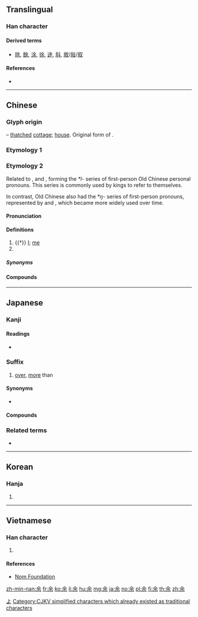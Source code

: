 {{character info/new}}
{{also|佘|尒|餘|馀}}
==Translingual==
{{Han simplified forms|餘|余|余/[[馀]]}}

===Han character===
{{Han char|rn=9|rad=人|as=05|sn=7|four=80904|canj=OMD|ids=⿱亼朩}}

====Derived terms====
* [[除]], [[餘]], [[涂]], [[徐]], [[途]], [[斜]], [[敘]]/[[敍]]/[[叙]]

====References====
* {{Han ref|kx=0099.020|dkj=00515|dj=0208.090|hdz=10128.040|uh=4F59|ud=20313|bh=A745|bd=42821}}

----

==Chinese==

===Glyph origin===
{{Han etyl}}
{{liushu|p}} – [[thatched]] [[cottage]]; [[house]]. Original form of {{och-l|舍|house}}.

===Etymology 1===
{{zh-see|餘}}

===Etymology 2===
{{zh-forms}}
Related to {{och-l|予|I|id=1}}, {{och-l|台|I|id=4}} and {{och-l|朕|my; I}}, forming the ''*l-'' series of first-person Old Chinese personal pronouns. This series is commonly used by {{w|Shang Dynasty}} kings to refer to themselves.

In contrast, Old Chinese also had the ''*ŋ-'' series of first-person pronouns, represented by {{och-l|我|I}} and {{och-l|吾|I}}, which became more widely used over time. 

====Pronunciation====
{{zh-pron
|m=yú
|c=jyu4
|h=pfs=yì
|mn=xm,tw:û/qz:îr/zz,twv:î
|w=3hhy
|mc=y
|oc=y
|ma=
|cat=pron,pn
}}

====Definitions====
{{zh-hanzi}}

# {{†}} [[I]]; [[me]]
# {{surname|lang=zh}}

=====Synonyms=====
{{zh-dial|我}}

====Compounds====
{{zh-der|余車|余月|余余|莫余毒也}}

----

==Japanese==
{{ja-kanji forms|余|餘}}

===Kanji===
{{ja-kanji|grade=5|rs=人05|style=s|kyu=餘}}

====Readings====
* {{ja-readings|goon=[[よ]] ([[yo]])|kanon=[[よ]] ([[yo]])|kun=[[あまる]] ([[余る]], [[amaru]]), [[われ]] ([[ware]]), [[あまり]] ([[余り]], [[amari]])}}

===Suffix===
{{ja-pos|suffix|よ|kyu=餘}}

# [[over]], [[more]] than

====Synonyms====
* {{ja-r|以上|いじょう}}

====Compounds====
{{der5
| {{ja-l|余爽}}
| {{ja-l|余程}}
| {{ja-l|余意}}
| {{ja-l|余韻}}
| {{ja-l|余栄}}
| {{ja-l|余炎}}
| {{ja-l|余煙}}
| {{ja-l|余暇}}
| {{ja-l|余角}}
| {{ja-l|余割}}
| {{ja-l|余寒}}
| {{ja-l|余儀}}
| {{ja-l|余技}}
| {{ja-l|余興}}
| {{ja-l|余業}}
| {{ja-l|余薫}}
| {{ja-l|余慶}}
| {{ja-l|余計}}
| {{ja-l|余弦}}
| {{ja-l|余光}}
| {{ja-l|余香}}
| {{ja-l|余罪}}
| {{ja-l|余財}}
| {{ja-l|余事}}
| {{ja-l|余習}}
| {{ja-l|余臭}}
| {{ja-l|余所}}
| {{ja-l|余剰}}
| {{ja-l|余情}}
| {{ja-l|余色}}
| {{ja-l|余震}}
| {{ja-l|余人}}
| {{ja-l|余塵}}
| {{ja-l|余水吐}}
| {{ja-l|余水路}}
| {{ja-l|余世}}, {{ja-l|余生}}
| {{ja-l|余勢}}
| {{ja-l|余切}}
| {{ja-l|余接}}
| {{ja-l|余賊}}
| {{ja-l|余沢}}
| {{ja-l|余談}}
| {{ja-l|余地}}
| {{ja-l|余滴}}
| {{ja-l|余党}}
| {{ja-l|余得}}
| {{ja-l|余徳}}
| {{ja-l|余日}}
| {{ja-l|余熱}}
| {{ja-l|余念}}
| {{ja-l|余波}}
| {{ja-l|余輩}}
| {{ja-l|余白}}
| {{ja-l|余病}}
| {{ja-l|余風}}
| {{ja-l|余分}}
| {{ja-l|余憤}}
| {{ja-l|余聞}}
| {{ja-l|余弊}}
| {{ja-l|余芳}}
| {{ja-l|余命}}
| {{ja-l|余裕}}
| {{ja-l|余力}}
| {{ja-l|余類}}
| {{ja-l|余齢}}
| {{ja-l|余烈}}
| {{ja-l|余禄}}
| {{ja-l|余録}}
| {{ja-l|余喘}}
| {{ja-l|余殃}}
| {{ja-l|余瀝}}
| {{ja-l|余燼}}
| {{ja-l|余蘊}}
}}

===Related terms===
* {{l|ja|余す}}

[[Category:Japanese suffixes|よ]]

----

==Korean==

===Hanja===
{{ko-hanja|hangeul=여|rv=yeo|mr=yŏ}}

# {{defn|lang=ko|sort=人05}}

----

==Vietnamese==

===Han character===
{{vi-hantu|[[dư]], [[dờ]]|rs=人05}}

# {{defn|lang=vi|sort=人05}}

====References====
* [http://nomfoundation.org/common/nom_details.php?codepoint=4f59 Nom Foundation]

[[Category:CJKV simplified characters which already existed as traditional characters]]

[[zh-min-nan:余]]
[[fr:余]]
[[ko:余]]
[[li:余]]
[[hu:余]]
[[mg:余]]
[[ja:余]]
[[no:余]]
[[pl:余]]
[[fi:余]]
[[th:余]]
[[zh:余]]
